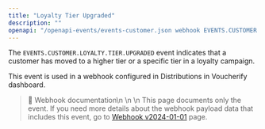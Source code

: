 ```yaml
---
title: "Loyalty Tier Upgraded"
description: ""
openapi: "/openapi-events/events-customer.json webhook EVENTS.CUSTOMER.LOYALTY.TIER.UPGRADED"
---
```


The `EVENTS.CUSTOMER.LOYALTY.TIER.UPGRADED` event indicates that a customer has moved to a higher tier or a specific tier in a loyalty campaign.

This event is used in a webhook configured in Distributions in Voucherify dashboard.

> 📘 Webhook documentation\n
>\n
>\n This page documents only the event. If you need more details about the webhook payload data that includes this event, go to [Webhook v2024-01-01](/api-reference/introduction-to-webhooks "Introduction to webhooks v2024-01-01") page.